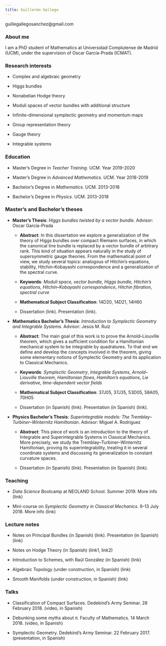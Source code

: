 ```yaml
---
title: Guillermo Gallego
---
```


guillegallegosanchez@gmail.com

### About me
I am a PhD student of Mathematics at Universidad Complutense de Madrid (UCM), under the supervision of Oscar García-Prada (ICMAT).

### Research interests
+ Complex and algebraic geometry

+ Higgs bundles

+ Nonabelian Hodge theory

+ Moduli spaces of vector bundles with additional structure

+ Infinite-dimensional symplectic geometry and momentum maps

+ Group representation theory

+ Gauge theory

+ Integrable systems

### Education
+ Master's Degree in *Teacher Training*. UCM. Year 2019-2020

+ Master's Degree in *Advanced Mathematics*. UCM. Year 2018-2019

+ Bachelor's Degree in *Mathematics*. UCM. 2013-2018

+ Bachelor's Degree in *Physics*. UCM. 2013-2018

### Master's and Bachelor's theses
+ **Master's Thesis**: *Higgs bundles twisted by a vector bundle*. Advisor: Oscar García-Prada

	+ **Abstract**: In this dissertation we explore a generalization of the theory of Higgs bundles over compact Riemann surfaces, in which the canonical line bundle is replaced by a vector bundle of arbitrary rank. This kind of situation appears naturally in the study of supersymmetric gauge theories. From the mathematical point of view, we study several topics: analogous of Hitchin's equations, stability, Hitchin--Kobayashi correspondence and a generalization of the spectral curve.

	+ **Keywords**: *Moduli space, vector bundle, Higgs bundle, Hitchin's equations, Hitchin--Kobayashi correspondence, Hitchin fibration, spectral curve*

	+ **Mathematical Subject Classification**: 14D20, 14D21, 14H60
	  
	+ Dissertation (link). Presentation (link).

+ **Mathematics Bachelor's Thesis**: *Introduction to Symplectic Geometry and Integrable Systems*. Advisor: Jesús M. Ruiz

	+ **Abstract**: The main goal of this work is to prove the Arnold--Liouville theorem, which gives a sufficient condition for a Hamiltonian mechanical system to be integrable by quadratures. To that end we define and develop the concepts involved in the theorem, giving some elementary notions of Symplectic Geometry and its application to Classical Mechanics.

	+ **Keywords**: *Symplectic Geometry*, *Integrable Systems*, *Arnold--Liouville theorem*, *Hamiltonian flows*, *Hamilton's equations*, *Lie derivative*, *time-dependent vector fields*

	+ **Mathematical Subject Classification**: 37J05, 37J35, 53D05, 58A05, 70H05

	+ Dissertation (in Spanish) (link). Presentation (in Spanish) (link).

+ **Physics Bachelor's Thesis**: *Superintegrable models: The Tremblay--Turbiner--Winternitz Hamiltonian*. Advisor: Miguel A. Rodríguez

	+ **Abstract**: This piece of work is an introduction to the theory of Integrable and Superintegrable Systems in Classical Mechanics. More precisely, we study the Tremblay--Turbiner--Winternitz Hamiltonian, proving its superintegrability, treating it in several coordinate systems and discussing its generalization to constant curvature spaces.

	+ Dissertation (in Spanish) (link). Presentation (in Spanish) (link).

### Teaching
+ *Data Science* Bootcamp at NEOLAND School. Summer 2019. More info (link)

+ Mini-course on *Symplectic Geometry in Classical Mechanics*. 9-13 July 2018. More info (link)

### Lecture notes
+ Notes on Principal Bundles (in Spanish) (link). Presentation (in Spanish) (link)

+ Notes on Hodge Theory (in Spanish) (link1, link2)

+ Introduction to Schemes, with Raúl González (in Spanish) (link)

+ Algebraic Topology (under construction, in Spanish) (link)

+ Smooth Manifolds (under construction, in Spanish) (link)

### Talks
+ Classification of Compact Surfaces. Dedekind's Army Seminar. 28 February 2018. (video, in Spanish)

+ Debunking some myths about $\pi$. Faculty of Mathematics. 14 March 2018. (video, in Spanish)

+ Symplectic Geometry. Dedekind's Army Seminar. 22 February 2017. (presentation, in Spanish)
